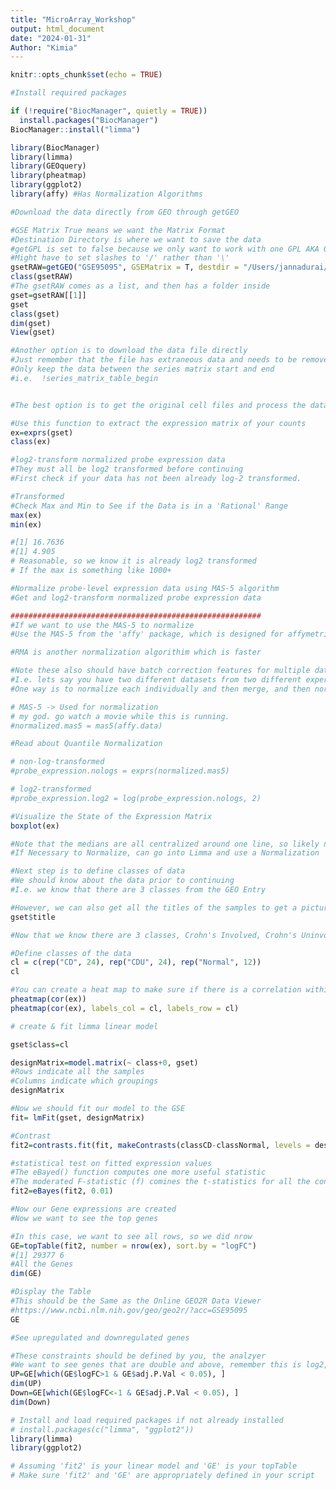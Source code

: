 ```yaml
---
title: "MicroArray_Workshop"
output: html_document
date: "2024-01-31"
Author: "Kimia"
---
```


```r
knitr::opts_chunk$set(echo = TRUE)
```


```r
#Install required packages

if (!require("BiocManager", quietly = TRUE))
  install.packages("BiocManager")
BiocManager::install("limma")

library(BiocManager)
library(limma)
library(GEOquery)
library(pheatmap)
library(ggplot2)
library(affy) #Has Normalization Algorithms
```


```r
#Download the data directly from GEO through getGEO

#GSE Matrix True means we want the Matrix Format
#Destination Directory is where we want to save the data
#getGPL is set to false because we only want to work with one GPL AKA One Platform
#Might have to set slashes to '/' rather than '\'
gsetRAW=getGEO("GSE95095", GSEMatrix = T, destdir = "/Users/jannadurai/Library/CloudStorage/OneDrive-Personal/Documents/Nexus/Informatics/B528-BMD/R/MicroArrayWorkshop/Data", getGPL = F )
class(gsetRAW)
#The gsetRAW comes as a list, and then has a folder inside
gset=gsetRAW[[1]]
gset
class(gset)
dim(gset)
View(gset)

#Another option is to download the data file directly
#Just remember that the file has extraneous data and needs to be removed
#Only keep the data between the series matrix start and end
#i.e.  !series_matrix_table_begin


#The best option is to get the original cell files and process the data yourself in case you'd like to work across multiple datasets
```

```r
#Use this function to extract the expression matrix of your counts
ex=exprs(gset)
class(ex)
```

```r
#log2-transform normalized probe expression data
#They must all be log2 transformed before continuing
#First check if your data has not been already log-2 transformed.

#Transformed
#Check Max and Min to See if the Data is in a 'Rational' Range
max(ex)
min(ex) 

#[1] 16.7636
#[1] 4.905
# Reasonable, so we know it is already log2 transformed
# If the max is something like 1000+

#Normalize probe-level expression data using MAS-5 algorithm
#Get and log2-transform normalized probe expression data

########################################################
#If we want to use the MAS-5 to normalize
#Use the MAS-5 from the 'affy' package, which is designed for affymetrix microarray technology

#RMA is another normalization algorithim which is faster

#Note these also should have batch correction features for multiple datasets
#I.e. lets say you have two different datasets from two different experimenets
#One way is to normalize each individually and then merge, and then normalize all

# MAS-5 -> Used for normalization
# my god. go watch a movie while this is running. 
#normalized.mas5 = mas5(affy.data)

#Read about Quantile Normalization

# non-log-transformed 
#probe_expression.nologs = exprs(normalized.mas5)

# log2-transformed
#probe_expression.log2 = log(probe_expression.nologs, 2)

```





```r
#Visualize the State of the Expression Matrix
boxplot(ex)

#Note that the medians are all centralized around one line, so likely no need to normalize
#If Necessary to Normalize, can go into Limma and use a Normalization
```




```r

#Next step is to define classes of data
#We should know about the data prior to continuing
#I.e. we know that there are 3 classes from the GEO Entry

#However, we can also get all the titles of the samples to get a picture of what's going on
gset$title

#Now that we know there are 3 classes, Crohn's Involved, Crohn's Uninvolved, and Normal, we can split it into three classes

#Define classes of the data
cl = c(rep("CD", 24), rep("CDU", 24), rep("Normal", 12))
cl

```



```r
#You can create a heat map to make sure if there is a correlation within your data
pheatmap(cor(ex))
pheatmap(cor(ex), labels_col = cl, labels_row = cl)
```


```r
# create & fit limma linear model

gset$class=cl

designMatrix=model.matrix(~ class+0, gset)
#Rows indicate all the samples
#Columns indicate which groupings
designMatrix

#Now we should fit our model to the GSE
fit= lmFit(gset, designMatrix)

#Contrast
fit2=contrasts.fit(fit, makeContrasts(classCD-classNormal, levels = designMatrix))

#statistical test on fitted expression values
#The eBayed() function computes one more useful statistic
#The moderated F-statistic (f) comines the t-statistics for all the contrasts for each gene into an overall test of significance for that gene
fit2=eBayes(fit2, 0.01)

```


```r
#Now our Gene expressions are created
#Now we want to see the top genes

#In this case, we want to see all rows, so we did nrow
GE=topTable(fit2, number = nrow(ex), sort.by = "logFC")
#[1] 29377 6
#All the Genes
dim(GE)

#Display the Table
#This should be the Same as the Online GEO2R Data Viewer
#https://www.ncbi.nlm.nih.gov/geo/geo2r/?acc=GSE95095
GE

```


```r
#See upregulated and downregulated genes

#These constraints should be defined by you, the analzyer
#We want to see genes that are double and above, remember this is log2, so
UP=GE[which(GE$logFC>1 & GE$adj.P.Val < 0.05), ]
dim(UP)
Down=GE[which(GE$logFC<-1 & GE$adj.P.Val < 0.05), ]
dim(Down)
```



```r
# Install and load required packages if not already installed
# install.packages(c("limma", "ggplot2"))
library(limma)
library(ggplot2)

# Assuming 'fit2' is your linear model and 'GE' is your topTable
# Make sure 'fit2' and 'GE' are appropriately defined in your script



```


```r

```